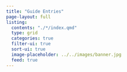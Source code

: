 ```yaml
---
title: "Guide Entries"
page-layout: full
listing:
  contents: "./*/index.qmd"
  type: grid
  categories: true
  filter-ui: true
  sort-ui: true
  image-placeholder: ../../images/banner.jpg
  feed: true
---
```

